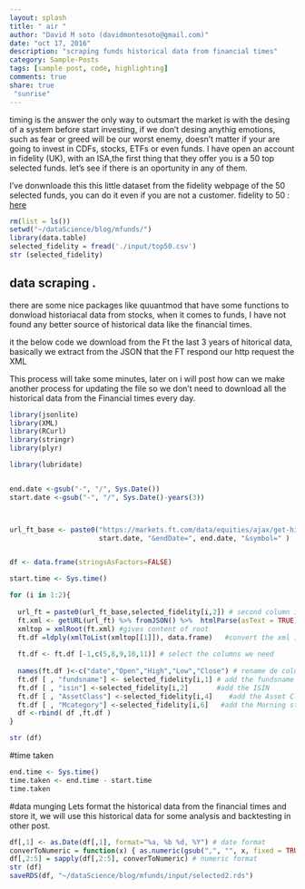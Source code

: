 ```yaml
---
layout: splash
title: " air "
author: "David M soto (davidmontesoto@gmail.com)"
date: "oct 17, 2016"
description: "scraping funds historical data from financial times"
category: Sample-Posts
tags: [sample post, code, highlighting]
comments: true
share: true
 "sunrise"
---
```


timing is the answer
the only way to outsmart the market is with the desing of a system before start investing, if we don't desing anythig emotions, such as fear or greed will be our worst enemy, doesn't matter if your are going to invest  in CDFs, stocks, ETFs or even funds.
I have open an account in fidelity (UK), with an ISA,the first thing that they offer you is a 50 top selected funds. let's see if there is an oportunity in any of them. 

I've donwnloade this this little dataset from the fidelity webpage of the 50 selected funds, you can do it even if you are not a customer. 
fidelity to 50 :  [here](https://www.fidelity.co.uk/investor/funds/find-funds/select-list/default.page)

```r
rm(list = ls())
setwd("~/dataScience/blog/mfunds/")
library(data.table)
selected_fidelity = fread('./input/top50.csv')
str (selected_fidelity) 

```


## data scraping .

there are some nice packages like quuantmod that have some functions to donwload historiacal data from stocks, 
when it comes to funds, I have not found any better source of historical data like the financial times. 

it the below code we download from the Ft the last 3 years of hitorical data, basically we extract from the JSON that the FT respond our http request the XML

This process will take some minutes,  later on i will post how can we make another process for updating the file so we don't need to download all the historical data from the Financial times every day. 


```r
library(jsonlite) 
library(XML)
library(RCurl)
library(stringr)
library(plyr)

library(lubridate)


end.date <-gsub("-", "/", Sys.Date())
start.date <-gsub("-", "/", Sys.Date()-years(3))



url_ft_base <- paste0("https://markets.ft.com/data/equities/ajax/get-historical-prices?startDate=",
                      start.date, "&endDate=", end.date, "&symbol=" )


df <- data.frame(stringsAsFactors=FALSE) 

start.time <- Sys.time()

for (i in 1:2){
  
  url_ft = paste0(url_ft_base,selected_fidelity[i,2]) # second column is sthe isnn
  ft.xml <- getURL(url_ft) %>% fromJSON() %>%  htmlParse(asText = TRUE)  #extract from the json the xml
  xmltop = xmlRoot(ft.xml) #gives content of root
  ft.df =ldply(xmlToList(xmltop[[1]]), data.frame)   #convert the xml into a dataframe
  
  ft.df <- ft.df [-1,c(5,8,9,10,11)] # select the columns we need 
  
  names(ft.df )<-c("date","Open","High","Low","Close") # rename de columms
  ft.df [ , "fundsname"] <- selected_fidelity[i,1] # add the fundsname column from the fidelity dataset
  ft.df [ , "isin"] <-selected_fidelity[i,2]       #add the ISIN 
  ft.df [ , "AssetClass"] <-selected_fidelity[i,4]    #add the Asset Class 
  ft.df [ , "Mcategory"] <-selected_fidelity[i,6]   #add the Morning start category 
  df <-rbind( df ,ft.df )
}

str (df)

```

#time taken


```r
end.time <- Sys.time()
time.taken <- end.time - start.time
time.taken
```

#data munging
Lets format the historical data from the financial times and store it, we will use this historical data for some analysis and backtesting in other post. 

```r

df[,1] <- as.Date(df[,1], format="%a, %b %d, %Y") # date format
converToNumeric = function(x) { as.numeric(gsub(",", "", x, fixed = TRUE)) }
df[,2:5] = sapply(df[,2:5], converToNumeric) # numeric format
str (df)
saveRDS(df, "~/dataScience/blog/mfunds/input/selected2.rds")

```

